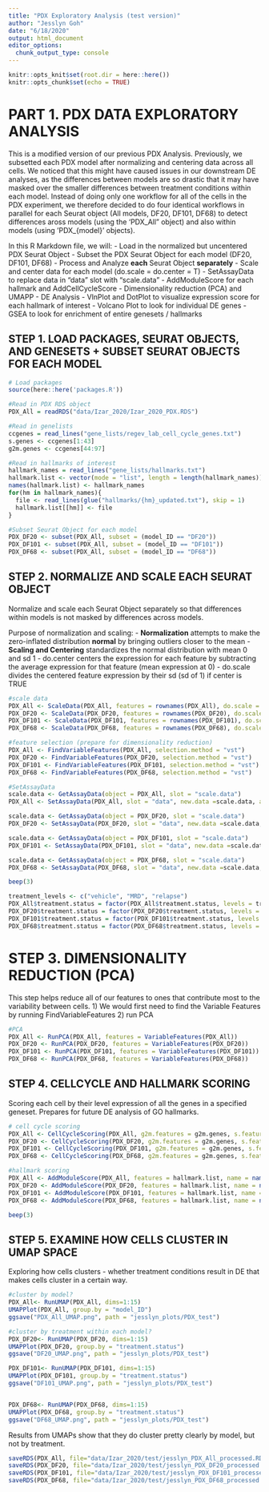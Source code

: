 ```yaml
---
title: "PDX Exploratory Analysis (test version)"
author: "Jesslyn Goh"
date: "6/18/2020"
output: html_document
editor_options: 
  chunk_output_type: console
---
```


```r
knitr::opts_knit$set(root.dir = here::here())
knitr::opts_chunk$set(echo = TRUE)
```

# PART 1. PDX DATA EXPLORATORY ANALYSIS 
This is a modified version of our previous PDX Analysis. Previously, we subsetted each PDX model after normalizing and centering data across all cells. We noticed that this might have caused issues in our downstream DE analyses, as the differences between models are so drastic that it may have masked over the smaller differences between treatment conditions within each model. Instead of doing only one workflow for all of the cells in the PDX experiment, we therefore decided to do four identical workflows in parallel for each Seurat object (All models, DF20, DF101, DF68) to detect differences aross models (using the 'PDX_All" object) and also within models (using 'PDX_{model}' objects). 

In this R Markdown file, we will: 
  - Load in the normalized but uncentered PDX Seurat Object 
  - Subset the PDX Seurat Object for each model (DF20, DF101, DF68)
  - Process and Analyze **each** Seurat Object **separately** 
      - Scale and center data for each model (do.scale = do.center = T)
      - SetAssayData to replace data in "data" slot with "scale.data"
      - AddModuleScore for each hallmark and AddCellCycleScore 
      - Dimensionality reduction (PCA) and UMAPP 
      - DE Analysis 
          - VlnPlot and DotPlot to visualize expression score for each hallmark of interest 
          - Volcano Plot to look for individual DE genes 
          - GSEA to look for enrichment of entire genesets / hallmarks 

## STEP 1. LOAD PACKAGES, SEURAT OBJECTS, AND GENESETS + SUBSET SEURAT OBJECTS FOR EACH MODEL

```r
# Load packages
source(here::here('packages.R'))

#Read in PDX RDS object
PDX_All = readRDS("data/Izar_2020/Izar_2020_PDX.RDS")

#Read in genelists 
ccgenes = read_lines("gene_lists/regev_lab_cell_cycle_genes.txt")
s.genes <- ccgenes[1:43]
g2m.genes <- ccgenes[44:97]

#Read in hallmarks of interest
hallmark_names = read_lines("gene_lists/hallmarks.txt")
hallmark.list <- vector(mode = "list", length = length(hallmark_names))
names(hallmark.list) <- hallmark_names
for(hm in hallmark_names){
  file <- read_lines(glue("hallmarks/{hm}_updated.txt"), skip = 1)
  hallmark.list[[hm]] <- file
}

#Subset Seurat Object for each model 
PDX_DF20 <- subset(PDX_All, subset = (model_ID == "DF20"))
PDX_DF101 <- subset(PDX_All, subset = (model_ID == "DF101"))
PDX_DF68 <- subset(PDX_All, subset = (model_ID == "DF68"))
```

## STEP 2. NORMALIZE AND SCALE EACH SEURAT OBJECT 
Normalize and scale each Seurat Object separately so that differences within models is not masked by differences across models. 

Purpose of normalization and scaling:
    - **Normalization** attempts to make the zero-inflated distribution **normal** by bringing outliers closer to the mean 
    - **Scaling and Centering** standardizes the normal distribution with mean 0 and sd 1 
        - do.center centers the expression for each feature by subtracting the average expression for that feature (mean expression at 0)
        - do.scale divides the centered feature expression by their sd (sd of 1) if center is TRUE

```r
#scale data
PDX_All <- ScaleData(PDX_All, features = rownames(PDX_All), do.scale = T, do.center = T)
PDX_DF20 <- ScaleData(PDX_DF20, features = rownames(PDX_DF20), do.scale = T, do.center = T)
PDX_DF101 <- ScaleData(PDX_DF101, features = rownames(PDX_DF101), do.scale = T, do.center = T)
PDX_DF68 <- ScaleData(PDX_DF68, features = rownames(PDX_DF68), do.scale = T, do.center = T)

#feature selection (prepare for dimensionality reduction)
PDX_All <- FindVariableFeatures(PDX_All, selection.method = "vst")
PDX_DF20 <- FindVariableFeatures(PDX_DF20, selection.method = "vst")
PDX_DF101 <- FindVariableFeatures(PDX_DF101, selection.method = "vst")
PDX_DF68 <- FindVariableFeatures(PDX_DF68, selection.method = "vst")

#SetAssayData 
scale.data <- GetAssayData(object = PDX_All, slot = "scale.data")
PDX_All <- SetAssayData(PDX_All, slot = "data", new.data =scale.data, assay = "RNA")

scale.data <- GetAssayData(object = PDX_DF20, slot = "scale.data")
PDX_DF20 <- SetAssayData(PDX_DF20, slot = "data", new.data =scale.data, assay = "RNA")

scale.data <- GetAssayData(object = PDX_DF101, slot = "scale.data")
PDX_DF101 <- SetAssayData(PDX_DF101, slot = "data", new.data =scale.data, assay = "RNA")

scale.data <- GetAssayData(object = PDX_DF68, slot = "scale.data")
PDX_DF68 <- SetAssayData(PDX_DF68, slot = "data", new.data =scale.data, assay = "RNA")

beep(3)
```

```r
treatment_levels <- c("vehicle", "MRD", "relapse")
PDX_All$treatment.status = factor(PDX_All$treatment.status, levels = treatment_levels)
PDX_DF20$treatment.status = factor(PDX_DF20$treatment.status, levels = treatment_levels)
PDX_DF101$treatment.status = factor(PDX_DF101$treatment.status, levels = treatment_levels)
PDX_DF68$treatment.status = factor(PDX_DF68$treatment.status, levels = treatment_levels)
```

# STEP 3. DIMENSIONALITY REDUCTION (PCA)
This step helps reduce all of our features to ones that contribute most to the variability between cells. 
  1) We would first need to find the Variable Features by running FindVariableFeatures 
  2) run PCA 
```r
#PCA
PDX_All <- RunPCA(PDX_All, features = VariableFeatures(PDX_All))
PDX_DF20 <- RunPCA(PDX_DF20, features = VariableFeatures(PDX_DF20))
PDX_DF101 <- RunPCA(PDX_DF101, features = VariableFeatures(PDX_DF101))
PDX_DF68 <- RunPCA(PDX_DF68, features = VariableFeatures(PDX_DF68))
```

## STEP 4. CELLCYCLE AND HALLMARK SCORING
Scoring each cell by their level expression of all the genes in a specified geneset. Prepares for future DE analysis of GO hallmarks. 
```r
# cell cycle scoring 
PDX_All <- CellCycleScoring(PDX_All, g2m.features = g2m.genes, s.features = s.genes)
PDX_DF20 <- CellCycleScoring(PDX_DF20, g2m.features = g2m.genes, s.features = s.genes)
PDX_DF101 <- CellCycleScoring(PDX_DF101, g2m.features = g2m.genes, s.features = s.genes)
PDX_DF68 <- CellCycleScoring(PDX_DF68, g2m.features = g2m.genes, s.features = s.genes)

#hallmark scoring
PDX_All <- AddModuleScore(PDX_All, features = hallmark.list, name = names(hallmark.list), nbin = 25, search = T)
PDX_DF20 <- AddModuleScore(PDX_DF20, features = hallmark.list, name = names(hallmark.list), nbin = 25, search = T)
PDX_DF101 <- AddModuleScore(PDX_DF101, features = hallmark.list, name = names(hallmark.list), nbin = 25, search = T)
PDX_DF68 <- AddModuleScore(PDX_DF68, features = hallmark.list, name = names(hallmark.list), nbin = 25, search = T)

beep(3)
```

## STEP 5. EXAMINE HOW CELLS CLUSTER IN UMAP SPACE 
Exploring how cells clusters - whether treatment conditions result in DE that makes cells cluster in a certain way. 

```r
#cluster by model? 
PDX_All<- RunUMAP(PDX_All, dims=1:15)
UMAPPlot(PDX_All, group.by = "model_ID")
ggsave("PDX_All_UMAP.png", path = "jesslyn_plots/PDX_test")

#cluster by treatment within each model? 
PDX_DF20<- RunUMAP(PDX_DF20, dims=1:15)
UMAPPlot(PDX_DF20, group.by = "treatment.status")
ggsave("DF20_UMAP.png", path = "jesslyn_plots/PDX_test")

PDX_DF101<- RunUMAP(PDX_DF101, dims=1:15)
UMAPPlot(PDX_DF101, group.by = "treatment.status")
ggsave("DF101_UMAP.png", path = "jesslyn_plots/PDX_test")


PDX_DF68<- RunUMAP(PDX_DF68, dims=1:15)
UMAPPlot(PDX_DF68, group.by = "treatment.status")
ggsave("DF68_UMAP.png", path = "jesslyn_plots/PDX_test")
```
Results from UMAPs show that they do cluster pretty clearly by model, but not by treatment. 

```r
saveRDS(PDX_All, file="data/Izar_2020/test/jesslyn_PDX_All_processed.RDS")
saveRDS(PDX_DF20, file="data/Izar_2020/test/jesslyn_PDX_DF20_processed.RDS")
saveRDS(PDX_DF101, file="data/Izar_2020/test/jesslyn_PDX_DF101_processed.RDS")
saveRDS(PDX_DF68, file="data/Izar_2020/test/jesslyn_PDX_DF68_processed.RDS")
```
